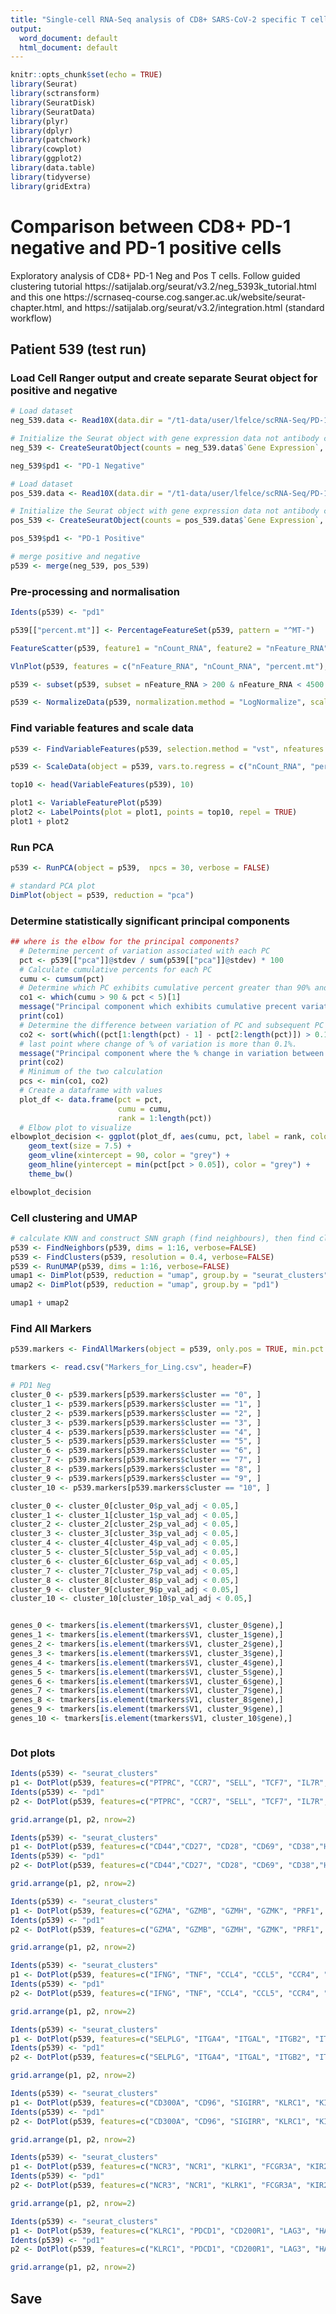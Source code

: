 ```yaml
---
title: "Single-cell RNA-Seq analysis of CD8+ SARS-CoV-2 specific T cells"
output:
  word_document: default
  html_document: default
---
```


```r
knitr::opts_chunk$set(echo = TRUE)
library(Seurat)
library(sctransform)
library(SeuratDisk)
library(SeuratData)
library(plyr)
library(dplyr)
library(patchwork)
library(cowplot)
library(ggplot2)
library(data.table)
library(tidyverse)
library(gridExtra)
```

# Comparison between CD8+ PD-1 negative and PD-1 positive cells
Exploratory analysis of CD8+ PD-1 Neg and Pos T cells.
Follow guided clustering tutorial https://satijalab.org/seurat/v3.2/neg_5393k_tutorial.html and this one https://scrnaseq-course.cog.sanger.ac.uk/website/seurat-chapter.html, and https://satijalab.org/seurat/v3.2/integration.html (standard workflow)

## Patient 539 (test run)

### Load Cell Ranger output and create separate Seurat object for positive and negative
```r
# Load dataset
neg_539.data <- Read10X(data.dir = "/t1-data/user/lfelce/scRNA-Seq/PD-1_CD8_T-cells/539_PD1_Neg_filtered_feature_bc_matrix")

# Initialize the Seurat object with gene expression data not antibody capture
neg_539 <- CreateSeuratObject(counts = neg_539.data$`Gene Expression`, project = "Patient 539", min.cells = 3, min.features = 200)

neg_539$pd1 <- "PD-1 Negative"

# Load dataset
pos_539.data <- Read10X(data.dir = "/t1-data/user/lfelce/scRNA-Seq/PD-1_CD8_T-cells/539_PD1_Pos_filtered_feature_bc_matrix")

# Initialize the Seurat object with gene expression data not antibody capture
pos_539 <- CreateSeuratObject(counts = pos_539.data$`Gene Expression`, project = "Patient 539", min.cells = 3, min.features = 200)

pos_539$pd1 <- "PD-1 Positive"

# merge positive and negative
p539 <- merge(neg_539, pos_539)

```

### Pre-processing and normalisation
```r
Idents(p539) <- "pd1"

p539[["percent.mt"]] <- PercentageFeatureSet(p539, pattern = "^MT-")

FeatureScatter(p539, feature1 = "nCount_RNA", feature2 = "nFeature_RNA")

VlnPlot(p539, features = c("nFeature_RNA", "nCount_RNA", "percent.mt"), ncol = 3)

p539 <- subset(p539, subset = nFeature_RNA > 200 & nFeature_RNA < 4500 & percent.mt < 5)

p539 <- NormalizeData(p539, normalization.method = "LogNormalize", scale.factor = 10000, verbose=FALSE)


```

### Find variable features and scale data
```r
p539 <- FindVariableFeatures(p539, selection.method = "vst", nfeatures = 2000, verbose=FALSE)

p539 <- ScaleData(object = p539, vars.to.regress = c("nCount_RNA", "percent.mt"), verbose=FALSE)

top10 <- head(VariableFeatures(p539), 10)

plot1 <- VariableFeaturePlot(p539)
plot2 <- LabelPoints(plot = plot1, points = top10, repel = TRUE)
plot1 + plot2

```

### Run PCA

```r
p539 <- RunPCA(object = p539,  npcs = 30, verbose = FALSE)

# standard PCA plot
DimPlot(object = p539, reduction = "pca")


```

### Determine statistically significant principal components

```r
## where is the elbow for the principal components?
  # Determine percent of variation associated with each PC
  pct <- p539[["pca"]]@stdev / sum(p539[["pca"]]@stdev) * 100
  # Calculate cumulative percents for each PC
  cumu <- cumsum(pct)
  # Determine which PC exhibits cumulative percent greater than 90% and % variation associated with the PC as less than 5
  co1 <- which(cumu > 90 & pct < 5)[1]
  message("Principal component which exhibits cumulative precent variation >90% AND % variation associated with the PC <5:")
  print(co1)
  # Determine the difference between variation of PC and subsequent PC
  co2 <- sort(which((pct[1:length(pct) - 1] - pct[2:length(pct)]) > 0.1), decreasing = T)[1] + 1
  # last point where change of % of variation is more than 0.1%.
  message("Principal component where the % change in variation between consecutive PCs is <0.1%: ")
  print(co2)
  # Minimum of the two calculation
  pcs <- min(co1, co2)
  # Create a dataframe with values
  plot_df <- data.frame(pct = pct,
                        cumu = cumu,
                        rank = 1:length(pct))
  # Elbow plot to visualize
elbowplot_decision <- ggplot(plot_df, aes(cumu, pct, label = rank, color = rank > pcs)) +
    geom_text(size = 7.5) +
    geom_vline(xintercept = 90, color = "grey") +
    geom_hline(yintercept = min(pct[pct > 0.05]), color = "grey") +
    theme_bw()

elbowplot_decision

```

### Cell clustering and UMAP

```r
# calculate KNN and construct SNN graph (find neighbours), then find clusters
p539 <- FindNeighbors(p539, dims = 1:16, verbose=FALSE)
p539 <- FindClusters(p539, resolution = 0.4, verbose=FALSE)
p539 <- RunUMAP(p539, dims = 1:16, verbose=FALSE)
umap1 <- DimPlot(p539, reduction = "umap", group.by = "seurat_clusters", label=TRUE)  
umap2 <- DimPlot(p539, reduction = "umap", group.by = "pd1")

umap1 + umap2
```
### Find All Markers
```r

p539.markers <- FindAllMarkers(object = p539, only.pos = TRUE, min.pct = 0.25, thresh.use = 0.25)

tmarkers <- read.csv("Markers_for_Ling.csv", header=F)

# PD1 Neg
cluster_0 <- p539.markers[p539.markers$cluster == "0", ]
cluster_1 <- p539.markers[p539.markers$cluster == "1", ]
cluster_2 <- p539.markers[p539.markers$cluster == "2", ]
cluster_3 <- p539.markers[p539.markers$cluster == "3", ]
cluster_4 <- p539.markers[p539.markers$cluster == "4", ]
cluster_5 <- p539.markers[p539.markers$cluster == "5", ]
cluster_6 <- p539.markers[p539.markers$cluster == "6", ]
cluster_7 <- p539.markers[p539.markers$cluster == "7", ]
cluster_8 <- p539.markers[p539.markers$cluster == "8", ]
cluster_9 <- p539.markers[p539.markers$cluster == "9", ]
cluster_10 <- p539.markers[p539.markers$cluster == "10", ]

cluster_0 <- cluster_0[cluster_0$p_val_adj < 0.05,]
cluster_1 <- cluster_1[cluster_1$p_val_adj < 0.05,]
cluster_2 <- cluster_2[cluster_2$p_val_adj < 0.05,]
cluster_3 <- cluster_3[cluster_3$p_val_adj < 0.05,]
cluster_4 <- cluster_4[cluster_4$p_val_adj < 0.05,]
cluster_5 <- cluster_5[cluster_5$p_val_adj < 0.05,]
cluster_6 <- cluster_6[cluster_6$p_val_adj < 0.05,]
cluster_7 <- cluster_7[cluster_7$p_val_adj < 0.05,]
cluster_8 <- cluster_8[cluster_8$p_val_adj < 0.05,]
cluster_9 <- cluster_9[cluster_9$p_val_adj < 0.05,]
cluster_10 <- cluster_10[cluster_10$p_val_adj < 0.05,]


genes_0 <- tmarkers[is.element(tmarkers$V1, cluster_0$gene),]
genes_1 <- tmarkers[is.element(tmarkers$V1, cluster_1$gene),]
genes_2 <- tmarkers[is.element(tmarkers$V1, cluster_2$gene),]
genes_3 <- tmarkers[is.element(tmarkers$V1, cluster_3$gene),]
genes_4 <- tmarkers[is.element(tmarkers$V1, cluster_4$gene),]
genes_5 <- tmarkers[is.element(tmarkers$V1, cluster_5$gene),]
genes_6 <- tmarkers[is.element(tmarkers$V1, cluster_6$gene),]
genes_7 <- tmarkers[is.element(tmarkers$V1, cluster_7$gene),]
genes_8 <- tmarkers[is.element(tmarkers$V1, cluster_8$gene),]
genes_9 <- tmarkers[is.element(tmarkers$V1, cluster_9$gene),]
genes_10 <- tmarkers[is.element(tmarkers$V1, cluster_10$gene),]



```
### Dot plots

```r
Idents(p539) <- "seurat_clusters"
p1 <- DotPlot(p539, features=c("PTPRC", "CCR7", "SELL", "TCF7", "IL7R", "S100A4"))
Idents(p539) <- "pd1"
p2 <- DotPlot(p539, features=c("PTPRC", "CCR7", "SELL", "TCF7", "IL7R", "S100A4"))

grid.arrange(p1, p2, nrow=2)
```

```r
Idents(p539) <- "seurat_clusters"
p1 <- DotPlot(p539, features=c("CD44","CD27", "CD28", "CD69", "CD38","HLA-DRB1", "TUBA1B"))
Idents(p539) <- "pd1"
p2 <- DotPlot(p539, features=c("CD44","CD27", "CD28", "CD69", "CD38","HLA-DRB1", "TUBA1B"))

grid.arrange(p1, p2, nrow=2)
```

```r
Idents(p539) <- "seurat_clusters"
p1 <- DotPlot(p539, features=c("GZMA", "GZMB", "GZMH", "GZMK", "PRF1", "GNLY","NKG7"))
Idents(p539) <- "pd1"
p2 <- DotPlot(p539, features=c("GZMA", "GZMB", "GZMH", "GZMK", "PRF1", "GNLY","NKG7"))

grid.arrange(p1, p2, nrow=2)
```

```r
Idents(p539) <- "seurat_clusters"
p1 <- DotPlot(p539, features=c("IFNG", "TNF", "CCL4", "CCL5", "CCR4", "CXCR3", "CXCR4"))
Idents(p539) <- "pd1"
p2 <- DotPlot(p539, features=c("IFNG", "TNF", "CCL4", "CCL5", "CCR4", "CXCR3", "CXCR4"))

grid.arrange(p1, p2, nrow=2)
```


```r
Idents(p539) <- "seurat_clusters"
p1 <- DotPlot(p539, features=c("SELPLG", "ITGA4", "ITGAL", "ITGB2", "ITGAE", "ICAM1"))
Idents(p539) <- "pd1"
p2 <- DotPlot(p539, features=c("SELPLG", "ITGA4", "ITGAL", "ITGB2", "ITGAE", "ICAM1"))

grid.arrange(p1, p2, nrow=2)
```

```r
Idents(p539) <- "seurat_clusters"
p1 <- DotPlot(p539, features=c("CD300A", "CD96", "SIGIRR", "KLRC1", "KIR2DL3", "KIR3DL2", "LILRB1", "KLRB1"))
Idents(p539) <- "pd1"
p2 <- DotPlot(p539, features=c("CD300A", "CD96", "SIGIRR", "KLRC1", "KIR2DL3", "KIR3DL2", "LILRB1", "KLRB1"))

grid.arrange(p1, p2, nrow=2)
```


```r
Idents(p539) <- "seurat_clusters"
p1 <- DotPlot(p539, features=c("NCR3", "NCR1", "KLRK1", "FCGR3A", "KIR2DS4", "KLRC2", "KLRC3"))
Idents(p539) <- "pd1"
p2 <- DotPlot(p539, features=c("NCR3", "NCR1", "KLRK1", "FCGR3A", "KIR2DS4", "KLRC2", "KLRC3"))

grid.arrange(p1, p2, nrow=2)
```

```r
Idents(p539) <- "seurat_clusters"
p1 <- DotPlot(p539, features=c("KLRC1", "PDCD1", "CD200R1", "LAG3", "HAVCR2","CD160", "CTLA4", "BTLA", "TIGIT"))
Idents(p539) <- "pd1"
p2 <- DotPlot(p539, features=c("KLRC1", "PDCD1", "CD200R1", "LAG3", "HAVCR2","CD160", "CTLA4", "BTLA", "TIGIT"))

grid.arrange(p1, p2, nrow=2)
```







## Save

```r

```


